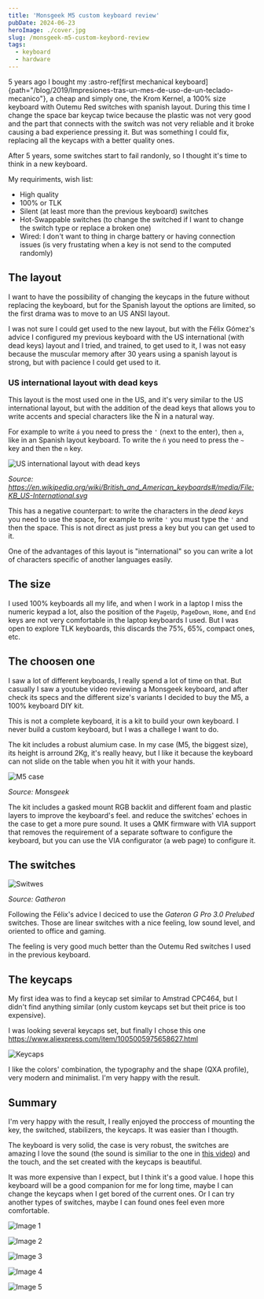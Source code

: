 ```yaml
---
title: 'Monsgeek M5 custom keyboard review'
pubDate: 2024-06-23
heroImage: ./cover.jpg
slug: /monsgeek-m5-custom-keybord-review
tags:
  - keyboard
  - hardware
---
```


5 years ago I bought my :astro-ref[first mechanical keyboard]{path="/blog/2019/Impresiones-tras-un-mes-de-uso-de-un-teclado-mecanico"}, a cheap and simply one, the Krom Kernel, a 100% size keyboard with Outemu Red switches with spanish layout. During this time I change the space bar keycap twice because the plastic was not very good and the part that connects with the switch was not very reliable and it broke causing a bad experience pressing it. But was something I could fix, replacing all the keycaps with a better quality ones.

After 5 years, some switches start to fail randonly, so I thought it's time to think in a new keyboard.

My requiriments, wish list:

- High quality
- 100% or TLK
- Silent (at least more than the previous keyboard) switches
- Hot-Swappable switches (to change the switched if I want to change the switch type or replace a broken one)
- Wired: I don't want to thing in charge battery or having connection issues (is very frustating when a key is not send to the computed randomly)

## The layout

I want to have the possibility of changing the keycaps in the future without replacing the keyboard, but for the Spanish layout the options are limited, so the first drama was to move to an US ANSI layout.

I was not sure I could get used to the new layout, but with the Félix Gómez's advice I configured my previous keyboard with the US international (with dead keys) layout and I tried, and trained, to get used to it, I was not easy because the muscular memory after 30 years using a spanish layout is strong, but with pacience I could get used to it.

### US international layout with dead keys

This layout is the most used one in the US, and it's very similar to the US international layout, but with the addition of the dead keys that allows you to write accents and special characters like the Ñ in a natural way.

For example to write `á` you need to press the `'` (next to the enter), then `a`, like in an Spanish layout keyboard. To write the `ñ` you need to press the `~` key and then the `n` key.

![US international layout with dead keys](us-layout.png)

<cite>Source: https://en.wikipedia.org/wiki/British_and_American_keyboards#/media/File:KB_US-International.svg</cite>

This has a negative counterpart: to write the characters in the _dead keys_ you need to use the space, for example to write `'` you must type the `'` and then the space. This is not direct as just press a key but you can get used to it.

One of the advantages of this layout is "international" so you can write a lot of characters specific of another languages easily.

## The size

I used 100% keyboards all my life, and when I work in a laptop I miss the numeric keypad a lot, also the position of the `PageUp`, `PageDown`, `Home`, and `End` keys are not very comfortable in the laptop keyboards I used. But I was open to explore TLK keyboards, this discards the 75%, 65%, compact ones, etc.

## The choosen one

I saw a lot of different keyboards, I really spend a lot of time on that. But casually I saw a youtube video reviewing a Monsgeek keyboard, and after check its specs and the different size's variants I decided to buy the M5, a 100% keyboard DIY kit.

This is not a complete keyboard, it is a kit to build your own keyboard. I never build a custom keyboard, but I was a challege I want to do.

The kit includes a robust alumium case. In my case (M5, the biggest size), its height is arround 2Kg, it's really heavy, but I like it because the keyboard can not slide on the table when you hit it with your hands.

![M5 case](m5-case.jpg)

<cite>Source: Monsgeek</cite>

The kit includes a gasked mount RGB backlit and different foam and plastic layers to improve the keyboard's feel. and reduce the switches' echoes in the case to get a more pure sound. It uses a QMK firmware with VIA support that removes the requirement of a separate software to configure the keyboard, but you can use the VIA configurator (a web page) to configure it.

## The switches

![Switwes](switches.jpg)

<cite>Source: Gatheron</cite>

Following the Félix's advice I deciced to use the _Gateron G Pro 3.0 Prelubed_ switches. Those are linear switches with a nice feeling, low sound level, and oriented to office and gaming.

The feeling is very good much better than the Outemu Red switches I used in the previous keyboard.

## The keycaps

My first idea was to find a keycap set similar to Amstrad CPC464, but I didn't find anything similar (only custom keycaps set but theit price is too expensive).

I was looking several keycaps set, but finally I chose this one https://www.aliexpress.com/item/1005005975658627.html

![Keycaps](keycaps.jpg)

I like the colors' combination, the typography and the shape (QXA profile), very modern and minimalist. I'm very happy with the result.

## Summary

I'm very happy with the result, I really enjoyed the proccess of mounting the key, the switched, stabilizers, the keycaps. It was easier than I thougth.

The keyboard is very solid, the case is very robust, the switches are amazing I love the sound (the sound is similiar to the one in [this video](https://www.youtube.com/watch?v=ZlWMhmBS9zY)) and the touch, and the set created with the keycaps is beautiful.

It was more expensive than I expect, but I think it's a good value. I hope this keyboard will be a good companion for me for long time, maybe I can change the keycaps when I get bored of the current ones. Or I can try another types of switches, maybe I can found ones feel even more comfortable.

![Image 1](image-1.png)

![Image 2](image-2.png)

![Image 3](image-3.png)

![Image 4](image-4.png)

![Image 5](image-5.png)

